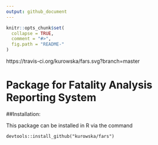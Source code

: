 ```yaml
---
output: github_document
---
```


<!-- README.md is generated from README.Rmd. Please edit that file -->

```r
knitr::opts_chunk$set(
  collapse = TRUE,
  comment = "#>",
  fig.path = "README-"
)
```

https://travis-ci.org/kurowska/fars.svg?branch=master

# Package for Fatality Analysis Reporting System

##Installation:

This package can be installed in R via the command
```
devtools::install_github("kurowska/fars")
```
